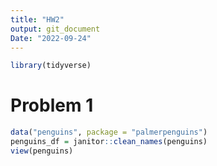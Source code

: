 ```yaml
---
title: "HW2"
output: git_document
Date: "2022-09-24"
---
```


```r
library(tidyverse)
```

# Problem 1 

```r
data("penguins", package = "palmerpenguins")
penguins_df = janitor::clean_names(penguins)
view(penguins)
```

```r

```


